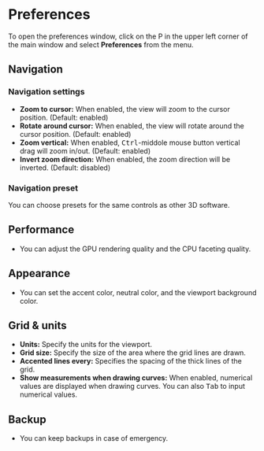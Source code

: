 # Preferences

To open the preferences window, click on the P in the upper left corner of the main window and select **Preferences** from the menu.

## Navigation

### Navigation settings

- **Zoom to cursor:** When enabled, the view will zoom to the cursor position. (Default: enabled)
- **Rotate around cursor:** When enabled, the view will rotate around the cursor position. (Default: enabled)
- **Zoom vertical:** When enabled, <kbd>Ctrl</kbd>-middole mouse button vertical drag will zoom in/out. (Default: enabled)
- **Invert zoom direction:** When enabled, the zoom direction will be inverted. (Default: disabled)

### Navigation preset

You can choose presets for the same controls as other 3D software.

## Performance

- You can adjust the GPU rendering quality and the CPU faceting quality.

## Appearance

- You can set the accent color, neutral color, and the viewport background color. 

## Grid & units

- **Units:** Specify the units for the viewport.
- **Grid size:** Specify the size of the area where the grid lines are drawn.
- **Accented lines every:** Specifies the spacing of the thick lines of the grid.
- **Show measurements when drawing curves:** When enabled, numerical values are displayed when drawing curves. You can also <kbd>Tab</kbd> to input numerical values.

## Backup

- You can keep backups in case of emergency. 